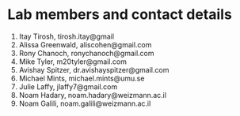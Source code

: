 # Lab members and contact details {#contact}

1. Itay Tirosh, tirosh.itay@gmail
2. Alissa Greenwald, aliscohen@gmail.com
3. Rony Chanoch, ronychanoch@gmail.com
4. Mike Tyler, m20tyler@gmail.com
5. Avishay Spitzer, dr.avishayspitzer@gmail.com
6. Michael Mints, michael.mints@umu.se
7. Julie Laffy, jlaffy7@gmail.com
8. Noam Hadary, noam.hadary@weizmann.ac.il
9. Noam Galili, noam.galili@weizmann.ac.il


